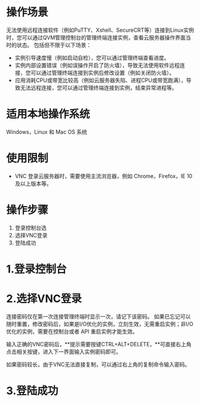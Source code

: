 # 操作场景
无法使用远程连接软件（例如PuTTY、Xshell、SecureCRT等）连接到Linux实例时，您可以通过QVM管理控制台的管理终端连接实例，查看云服务器操作界面当时的状态。
包括但不限于以下场景：
- 实例引导速度慢（例如启动自检），您可以通过管理终端查看进度。
- 实例内部设置错误（例如误操作开启了防火墙），导致无法使用软件远程连接，您可以通过管理终端连接到实例后修改设置（例如关闭防火墙）。
- 应用消耗CPU或带宽比较高（例如云服务器失陷、进程CPU或带宽跑满），导致无法远程连接，您可以通过管理终端连接到实例，结束异常进程等。

# 适用本地操作系统
Windows，Linux 和 Mac OS 系统


# 使用限制
- VNC 登录云服务器时，需要使用主流浏览器，例如 Chrome，Firefox，IE 10及以上版本等。


# 操作步骤

1. 登录控制台选
2. 选择VNC登录
3. 登陆成功


# **1.登录控制台**



# **2.选择VNC登录**
连接密码仅在第一次连接管理终端时显示一次，请记下该密码。
如果已忘记可以随时重置，修改密码后，如果是I/O优化的实例，立刻生效，无需重启实例；非I/O优化的实例，需要在控制台或者 API 重启实例才能生效。



输入正确的VNC密码后，**提示需要按键CTRL+ALT+DELETE，**可直接右上角点击相关按键，进入下一界面输入实例密码即可。



如果密码较长，由于VNC无法直接复制，可以通过右上角的复制命令输入密码。




# **3.登陆成功**
